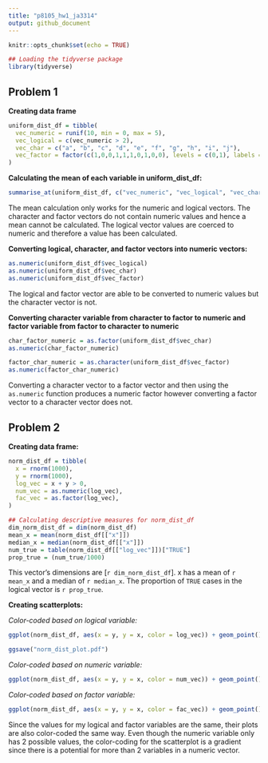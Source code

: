 ```yaml
---
title: "p8105_hw1_ja3314"
output: github_document
---
```


```r
knitr::opts_chunk$set(echo = TRUE)

## Loading the tidyverse package
library(tidyverse)

```

## Problem 1

**Creating data frame**
```r
uniform_dist_df = tibble(
  vec_numeric = runif(10, min = 0, max = 5), 
  vec_logical = c(vec_numeric > 2), 
  vec_char = c("a", "b", "c", "d", "e", "f", "g", "h", "i", "j"), 
  vec_factor = factor(c(1,0,0,1,1,1,0,1,0,0), levels = c(0,1), labels = c("positive", "negative"))
)
```

**Calculating the mean of each variable in uniform_dist_df:**
```r
summarise_at(uniform_dist_df, c("vec_numeric", "vec_logical", "vec_char", "vec_factor"), mean)
```
The mean calculation only works for the numeric and logical vectors. The character and factor vectors do not contain numeric values and hence a mean cannot be calculated. The logical vector values are coerced to numeric and therefore a value has been calculated.


**Converting logical, character, and factor vectors into numeric vectors:**
```r
as.numeric(uniform_dist_df$vec_logical)
as.numeric(uniform_dist_df$vec_char)
as.numeric(uniform_dist_df$vec_factor)
```

The logical and factor vector are able to be converted to numeric values but the character vector is not.

**Converting character variable from character to factor to numeric and factor variable from factor to character to numeric**

```r
char_factor_numeric = as.factor(uniform_dist_df$vec_char)
as.numeric(char_factor_numeric)

factor_char_numeric = as.character(uniform_dist_df$vec_factor)
as.numeric(factor_char_numeric)
```

Converting a character vector to a factor vector and then using the `as.numeric` function produces a numeric factor however converting a factor vector to a character vector does not.


## Problem 2

**Creating data frame:**

```r

norm_dist_df = tibble(
  x = rnorm(1000), 
  y = rnorm(1000), 
  log_vec = x + y > 0, 
  num_vec = as.numeric(log_vec), 
  fac_vec = as.factor(log_vec), 
)
```


```r
## Calculating descriptive measures for norm_dist_df
dim_norm_dist_df = dim(norm_dist_df)
mean_x = mean(norm_dist_df[["x"]])
median_x = median(norm_dist_df[["x"]])
num_true = table(norm_dist_df[["log_vec"]])["TRUE"]
prop_true = (num_true/1000)
```

This vector's dimensions are [`r dim_norm_dist_df`]. x has a mean of `r mean_x` and a median of `r median_x`. The proportion of `TRUE` cases in the logical vector is `r prop_true`. 

**Creating scatterplots:**

*Color-coded based on logical variable:*
```r
ggplot(norm_dist_df, aes(x = y, y = x, color = log_vec)) + geom_point()

ggsave("norm_dist_plot.pdf")
```

*Color-coded based on numeric variable:*
```r
ggplot(norm_dist_df, aes(x = y, y = x, color = num_vec)) + geom_point()
```

*Color-coded based on factor variable:*
```r
ggplot(norm_dist_df, aes(x = y, y = x, color = fac_vec)) + geom_point()
```

Since the values for my logical and factor variables are the same, their plots are also color-coded the same way. Even though the numeric variable only has 2 possible values, the color-coding for the scatterplot is a gradient since there is a potential for more than 2 variables in a numeric vector.